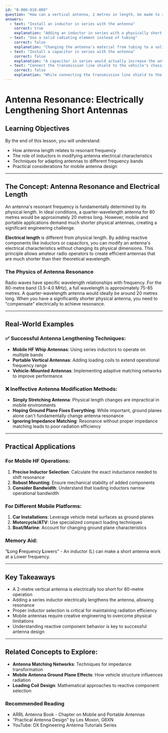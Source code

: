 ```yaml
---
id: "B-006-010-009"
question: "How can a vertical antenna, 2 metres in length, be made to resonate in the 80-metre band for mobile use?"
answers:
  - text: "Install an inductor in series with the antenna"
    correct: true
    explanation: "Adding an inductor in series with a physically short antenna electrically lengthens it, allowing it to resonate at a lower frequency. For a 2-metre vertical antenna to work on the 80-metre band (3.5-4.0 MHz), a carefully calculated inductor is needed to compensate for the antenna's inherent electrical shortness. This technique effectively 'tricks' the antenna into behaving as if it were much longer, enabling efficient energy transfer and radiation at the desired frequency."
  - text: "Use a solid radiating element instead of tubing"
    correct: false
    explanation: "Changing the antenna's material from tubing to a solid element does not significantly alter its electrical length or resonant frequency. The physical length and diameter of the antenna determine its base resonance, and simply changing the material composition won't modify its fundamental electrical characteristics or allow it to resonate on a different band."
  - text: "Install a capacitor in series with the antenna"
    correct: false
    explanation: "A capacitor in series would actually increase the antenna's resonant frequency, making it less suitable for lower frequency bands like 80 metres. Capacitors tend to make antennas electrically shorter, which would push the resonance higher, not lower as required for 80-metre operation. This approach would move the antenna further from the desired resonance, not closer."
  - text: "Connect the transmission line shield to the vehicle's chassis"
    correct: false
    explanation: "While connecting the transmission line shield to the vehicle chassis can improve ground plane characteristics, it does not inherently change the antenna's resonant frequency. This connection might improve antenna performance by providing a ground reference, but it won't electrically lengthen the antenna or allow it to resonate on the 80-metre band."
---
```


# Antenna Resonance: Electrically Lengthening Short Antennas

## Learning Objectives
By the end of this lesson, you will understand:
- How antenna length relates to resonant frequency
- The role of inductors in modifying antenna electrical characteristics
- Techniques for adapting antennas to different frequency bands
- Practical considerations for mobile antenna design

---

## The Concept: Antenna Resonance and Electrical Length

An antenna's resonant frequency is fundamentally determined by its physical length. In ideal conditions, a quarter-wavelength antenna for 80 metres would be approximately 20 metres long. However, mobile and portable applications demand much shorter physical antennas, creating a significant engineering challenge.

**Electrical length** is different from physical length. By adding reactive components like inductors or capacitors, you can modify an antenna's electrical characteristics without changing its physical dimensions. This principle allows amateur radio operators to create efficient antennas that are much shorter than their theoretical wavelength.

### The Physics of Antenna Resonance

Radio waves have specific wavelength relationships with frequency. For the 80-metre band (3.5-4.0 MHz), a full wavelength is approximately 75-85 metres. A quarter-wavelength antenna would ideally be around 20 metres long. When you have a significantly shorter physical antenna, you need to "compensate" electrically to achieve resonance.

---

## Real-World Examples

### ✅ Successful Antenna Lengthening Techniques:
- **Mobile HF Whip Antennas**: Using series inductors to operate on multiple bands
- **Portable Vertical Antennas**: Adding loading coils to extend operational frequency range
- **Vehicle-Mounted Antennas**: Implementing adaptive matching networks to improve performance

### ❌ Ineffective Antenna Modification Methods:
- **Simply Stretching Antenna**: Physical length changes are impractical in mobile environments
- **Hoping Ground Plane Fixes Everything**: While important, ground planes alone can't fundamentally change antenna resonance
- **Ignoring Impedance Matching**: Resonance without proper impedance matching leads to poor radiation efficiency

---

## Practical Applications

### For Mobile HF Operations:
1. **Precise Inductor Selection**: Calculate the exact inductance needed to shift resonance
2. **Robust Mounting**: Ensure mechanical stability of added components
3. **Consider Bandwidth**: Understand that loading inductors narrow operational bandwidth

### For Different Mobile Platforms:
1. **Car Installations**: Leverage vehicle metal surfaces as ground planes
2. **Motorcycle/ATV**: Use specialized compact loading techniques
3. **Boat/Marine**: Account for changing ground plane characteristics

### Memory Aid:
"**L**ong **F**requency **L**owers" - An inductor (L) can make a short antenna work at a Lower frequency.

---

## Key Takeaways

- A 2-metre vertical antenna is electrically too short for 80-metre operation
- Adding a series inductor electrically lengthens the antenna, allowing resonance
- Proper inductor selection is critical for maintaining radiation efficiency
- Mobile antennas require creative engineering to overcome physical limitations
- Understanding reactive component behavior is key to successful antenna design

---

## Related Concepts to Explore:
- **Antenna Matching Networks**: Techniques for impedance transformation
- **Mobile Antenna Ground Plane Effects**: How vehicle structure influences radiation
- **Loading Coil Design**: Mathematical approaches to reactive component selection

### Recommended Reading
- ARRL Antenna Book - Chapter on Mobile and Portable Antennas
- "Practical Antenna Design" by Les Moxon, G6XN
- YouTube: DX Engineering Antenna Tutorials Series